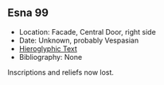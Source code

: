 ## Esna 99 {-}

- Location: Facade, Central Door, right side
- Date: Unknown, probably Vespasian
- [Hieroglyphic Text](https://www.ifao.egnet.net/uploads/publications/enligne/Temples-Esna002.pdf#page=265){target="_blank"}
- Bibliography: None


Inscriptions and reliefs now lost.